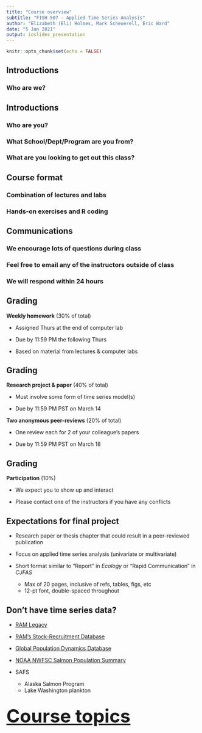 ```yaml
---
title: "Course overview"
subtitle: "FISH 507 – Applied Time Series Analysis"
author: "Elizabeth (Eli) Holmes, Mark Scheuerell, Eric Ward"
date: "5 Jan 2021"
output: ioslides_presentation
---
```


```r
knitr::opts_chunk$set(echo = FALSE)
```

## Introductions

### Who are we?


## Introductions

### Who are you?

### What School/Dept/Program are you from?

### What are you looking to get out this class?  


## Course format

### Combination of lectures and labs

### Hands-on exercises and R coding


## Communications

### We encourage lots of questions during class

### Feel free to email any of the instructors outside of class

### We will respond within 24 hours


## Grading

__Weekly homework__ (30% of total)  

* Assigned Thurs at the end of computer lab  

* Due by 11:59 PM the following Thurs  

* Based on material from lectures & computer labs  


## Grading

__Research project & paper__ (40% of total)

* Must involve some form of time series model(s)

* Due by 11:59 PM PST on March 14

__Two anonymous peer-reviews__ (20% of total)

* One review each for 2 of your colleague’s papers

* Due by 11:59 PM PST on March 18


## Grading

__Participation__ (10%)  

* We expect you to show up and interact

* Please contact one of the instructors if you have any conflicts
    

## Expectations for final project

* Research paper or thesis chapter that could result in a peer-reviewed publication

* Focus on applied time series analysis (univariate or multivariate)  
    
* Short format similar to “Report” in _Ecology_ or “Rapid Communication” in _CJFAS_
    - Max of 20 pages, inclusive of refs, tables, figs, etc
    - 12-pt font, double-spaced throughout


## Don't have time series data?

* [RAM Legacy](http://ramlegacy.marinebiodiversity.ca/)

* [RAM’s Stock-Recruitment Database](http://www.mscs.dal.ca/~myers/welcome.html)

* [Global Population Dynamics Database](http://www3.imperial.ac.uk/cpb/databases/gpdd)

* [NOAA NWFSC Salmon Population Summary](https://www.webapps.nwfsc.noaa.gov/apex/f?p=261:home:0)

* SAFS
    - Alaska Salmon Program
    - Lake Washington plankton


## {.flexbox .vcenter .bigger}

<font size="10">
[__Course topics__](https://nwfsc-timeseries.github.io/atsa/asyllabus.html) 
</font>

